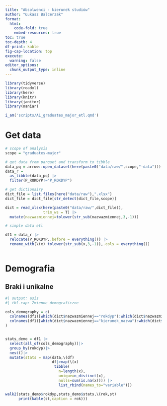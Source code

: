 ```yaml
---
title: "Absolwenci - kierunek studiów"
author: "Łukasz Balcerzak"
format: 
  html:
    code-fold: true
    embed-resources: true
toc: true
toc-depth: 4
df-print: kable
fig-cap-location: top
execute: 
  warning: false
editor_options: 
  chunk_output_type: inline
---
```



```r

library(tidyverse)
library(readxl)
library(here)
library(knitr)
library(janitor)
library(naniar)

i_am('scripts/A1_graduates_major_etl.qmd')

```

# Get data

```r

# scope of analysis
scope = "graduates-major"

# get data from parquet and transform to tibble
data_pq = arrow::open_dataset(here(paste0("data/raw/",scope,"-data"))) 
data_r = 
  as_tibble(data_pq) |>
  filter(P_ROKDYP!="P_ROKDYP")

# get dictionairy
dict_file = list.files(here("data/raw"),".xlsx")
dict_file = dict_file[str_detect(dict_file,scope)]

dict = read_xlsx(here(paste0("data/raw/",dict_file)),
                 trim_ws = T) |>
  mutate(nazwazmiennej=tolower(str_sub(nazwazmiennej,3,-1)))

# simple data etl

df1 = data_r |>
  relocate(P_ROKDYP,.before = everything()) |>
  rename_with(\(x) tolower(str_sub(x,3,-1)),.cols = everything())
  

```

# Demografia
## Braki i unikalne
```r
#| output: asis
#| tbl-cap: Zmienne demograficzne

cols_demography = c(
  colnames(df1)[which(dict$nazwazmiennej=="rokdyp"):which(dict$nazwazmiennej=="forma")],
  colnames(df1)[which(dict$nazwazmiennej=="kierunek_nazwa"):which(dict$nazwazmiennej=="woj")]
)


stats_demo = df1 |>
  select(all_of(cols_demography))|>
  group_by(rokdyp)|>
  nest()|>
  mutate(stats = map(data,\(df)
                     df|>map(\(x) 
                      tibble(
                        n=length(x),
                        unique=n_distinct(x),
                        nulls=sum(is.na(x)))) |>
                        list_rbind(names_to="variable")))

walk2(stats_demo$rokdyp,stats_demo$stats,\(rok,st)
      print(kable(st,caption = rok)))

```

